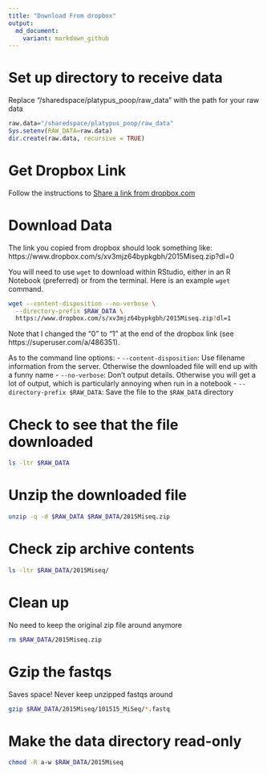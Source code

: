 ```yaml
---
title: "Download From dropbox"
output:
  md_document:
    variant: markdown_github
---
```


# Set up directory to receive data
Replace "/sharedspace/platypus_poop/raw_data" with the path for your raw data
```r
raw.data="/sharedspace/platypus_poop/raw_data"
Sys.setenv(RAW_DATA=raw.data)
dir.create(raw.data, recursive = TRUE)
```

# Get Dropbox Link
Follow the instructions to [Share a link from dropbox.com](https://www.dropbox.com/help/files-folders/view-only-access#link)

# Download Data
The link you copied from dropbox should look something like: 
https://www.dropbox.com/s/xv3mjz64bypkgbh/2015Miseq.zip?dl=0

You will need to use `wget` to download within RStudio, either in an R Notebook (preferred) or from the terminal. Here is an example `wget` command.
```bash
wget --content-disposition --no-verbose \
  --directory-prefix $RAW_DATA \
  https://www.dropbox.com/s/xv3mjz64bypkgbh/2015Miseq.zip?dl=1
```
Note that I changed the "0" to "1" at the end of the dropbox link (see https://superuser.com/a/486351).

As to the command line options:
  - `--content-disposition`: Use filename information from the server.  Otherwise the downloaded file will end up with a funny name
  - `--no-verbose`: Don't output details. Otherwise you will get a lot of output, which is particularly annoying when run in a notebook
  - `--directory-prefix $RAW_DATA`: Save the file to the `$RAW_DATA` directory

# Check to see that the file downloaded
```bash
ls -ltr $RAW_DATA
```

# Unzip the downloaded file
```bash
unzip -q -d $RAW_DATA $RAW_DATA/2015Miseq.zip
```

# Check zip archive contents
```bash
ls -ltr $RAW_DATA/2015Miseq/
```

# Clean up
No need to keep the original zip file around anymore
```bash
rm $RAW_DATA/2015Miseq.zip
```

# Gzip the fastqs
Saves space! Never keep unzipped fastqs around
```bash
gzip $RAW_DATA/2015Miseq/101515_MiSeq/*.fastq
```

# Make the data directory read-only
```bash
chmod -R a-w $RAW_DATA/2015Miseq
```
